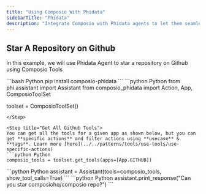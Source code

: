 ```yaml
---
title: "Using Composio With Phidata"
sidebarTitle: "Phidata"
description: "Integrate Composio with Phidata agents to let them seamlessly interact with external apps"
---
```


## Star A Repository on Github
In this example, we will use Phidata Agent to star a repository on Github using Composio Tools

<Steps>
<Step title="Install Packages">
```bash Python
pip install composio-phidata
```
</Step>
<Step title="Import Libraries & Initialize ComposioToolSet & LLM">
```python Python
from phi.assistant import Assistant
from composio_phidata import Action, App, ComposioToolSet

toolset = ComposioToolSet()
```
</Step>

<Step title="Get All Github Tools">
You can get all the tools for a given app as shown below, but you can get **specific actions** and filter actions using **usecase** & **tags**. Learn more [here](../../patterns/tools/use-tools/use-specific-actions)
```python Python
composio_tools = toolset.get_tools(apps=[App.GITHUB])
```
</Step>
<Step title="Define the Assistant">
```python Python
assistant = Assistant(tools=composio_tools, show_tool_calls=True)
```
</Step>
<Step title="Execute the Agent">
```python Python
assistant.print_response("Can you star composiohq/composio repo?")
```
</Step>
</Steps>